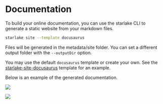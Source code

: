 # Documentation

To build your online documentation, you can use the starlake CLI to generate a static website from your markdown files.

```bash
starlake site --template docusaurus
```

Files will be generated in the metadata/site folder. You can set a different output folder with the `--outputDir` option.


You may use the default `docusaurus` template or create your own. See the [starlake-site-docusaurus](https://github.com/starlake-ai/starlake/tree/master/src/main/resources/templates/site/docusaurus) template for an example.

Below is an example of the generated documentation.

![](/img/quickstart/starbake-site-table.png)


![](/img/quickstart/starbake-site-task.png)
